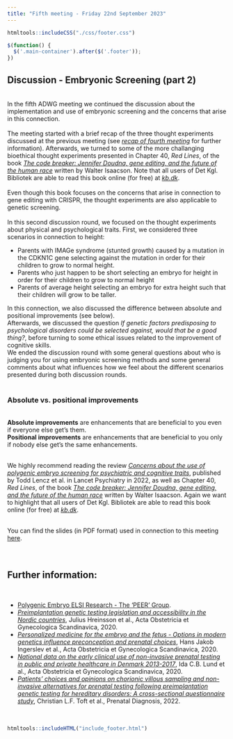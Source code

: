 ```yaml
---
title: "Fifth meeting - Friday 22nd September 2023"
---
```


```r
htmltools::includeCSS("./css/footer.css")
```

```js
$(function() {
  $('.main-container').after($('.footer'));
})
```

## Discussion - Embryonic Screening (part 2)
<br>
In the fifth ADWG meeting we continued the discussion about the implementation and use of embryonic screening and the concerns that arise in this connection. 
<br>
<br>
The meeting started with a brief recap of the three thought experiments discussed at the previous meeting (see <a href="Fourth_meeting.html" target="_blank" rel="noopener noreferrer" title="Discussion - Embryonic Screening (part 1)">_recap of fourth meeting_</a> for further information). Afterwards, we turned to some of the more challanging bioethical thought experiments presented in Chapter 40, _Red Lines_, of the book <a href="https://www.simonandschuster.com/books/The-Code-Breaker/Walter-Isaacson/9781982115869" target="_blank" rel="noopener noreferrer" title="The code breaker by Walter Isaacson">_The code breaker: Jennifer Doudna, gene editing, and the future of the human race_</a> written by Walter Isaacson. Note that all users of Det Kgl. Bibliotek are able to read this book online (for free) at <a href="https://soeg.kb.dk/permalink/45KBDK_KGL/1pioq0f/alma99123923577205763" target="_blank" rel="noopener noreferrer" title="Det Kgl. Bibliotek">_kb.dk_</a>.
<br>
<br>
Even though this book focuses on the concerns that arise in connection to gene editing with CRISPR, the thought experiments are also applicable to genetic screening. 
<br>
<br>
In this second discussion round, we focused on the thought experiments about physical and psychological traits. First, we considered three scenarios in connection to height:

* Parents with IMAGe syndrome (stunted growth) caused by a mutation in the CDKN1C gene selecting against the mutation in order for their children to grow to normal height.
* Parents who just happen to be short selecting an embryo for height in order for their children to grow to normal height
* Parents of average height selecting an embryo for extra height such that their children will grow to be taller.

In this connection, we also discussed the difference between absolute and positional improvements (see below).
<br>
Afterwards, we discussed the question _If genetic factors predisposing to psychological disorders could be selected against, would that be a good thing?_, before turning to some ethical issues related to the improvement of cognitive skills.
<br> 
We ended the discussion round with some general questions about who is judging you for using embryonic screening methods and some general comments about what influences how we feel about the different scenarios presented during both discussion rounds. 
<br><br>

### Absolute vs. positional improvements
<br>
__Absolute improvements__ are enhancements that are beneficial to you even if everyone else get's them.  
__Positional improvements__ are enhancements that are beneficial to you only if nobody else get's the same enhancements. 

<br>
We highly recommend reading the review <a href="https://doi.org/10.1016/s2215-0366(22)00157-2" target="_blank" rel="noopener noreferrer" title="Concerns about the use of polygenic embryo screening for psychiatric and cognitive traits">_Concerns about the use of polygenic embryo screening for psychiatric and cognitive traits_</a>, published by Todd Lencz et al. in Lancet Psychiatry in 2022, as well as Chapter 40, _Red Lines_, of the book <a href="https://www.simonandschuster.com/books/The-Code-Breaker/Walter-Isaacson/9781982115869" target="_blank" rel="noopener noreferrer" title="The code breaker by Walter Isaacson">_The code breaker: Jennifer Doudna, gene editing, and the future of the human race_</a> written by Walter Isaacson. Again we want to highlight that all users of Det Kgl. Bibliotek are able to read this book online (for free) at <a href="https://soeg.kb.dk/permalink/45KBDK_KGL/1pioq0f/alma99123923577205763" target="_blank" rel="noopener noreferrer" title="Det Kgl. Bibliotek">_kb.dk_</a>.
<br><br>

You can find the slides (in PDF format) used in connection to this meeting <a href="Slides/ADWG_meeting5_embryonic_screening_part3.pdf" target="_blank" rel="noopener noreferrer" title="ADWG meeting - Embryonic screening discussion (part 2)">here</a>.
<br><br><br>

## Further information:
<br>

* <a href="https://www.polygenicembryo.org/" target="_blank" rel="noopener noreferrer" title="Polygenic Embryo ELSI Research">Polygenic Embryo ELSI Research - The 'PEER' Group</a>.
* <a href="https://doi.org/10.1111/aogs.13831" target="_blank" rel="noopener noreferrer" title="Preimplantation genetic testing legislation and accessibility in the Nordic countries">_Preimplantation genetic testing legislation and accessibility in the Nordic countries_</a>, Julius Hreinsson et al., Acta Obstetricia et Gynecologica Scandinavica, 2020.
* <a href="https://doi.org/10.1111/aogs.13882" target="_blank" rel="noopener noreferrer" title="Personalized medicine for the embryo and the fetus - Options in modern genetics influence preconception and prenatal choices">_Personalized medicine for the embryo and the fetus - Options in modern genetics influence preconception and prenatal choices_</a>, Hans Jakob Ingerslev et al., Acta Obstetricia et Gynecologica Scandinavica, 2020.
* <a href="https://doi.org/10.1111/aogs.14052" target="_blank" rel="noopener noreferrer" title="National data on the early clinical use of non-invasive prenatal testing in public and private healthcare in Denmark 2013-2017">_National data on the early clinical use of non-invasive prenatal testing in public and private healthcare in Denmark 2013-2017_</a>, Ida C.B. Lund et al., Acta Obstetricia et Gynecologica Scandinavica, 2020.
* <a href="https://doi.org/10.1002/pd.6088" target="_blank" rel="noopener noreferrer" title="Patients' choices and opinions on chorionic villous sampling and non-invasive alternatives for prenatal testing following preimplantation genetic testing for hereditary disorders: A cross-sectional questionnaire study">_Patients' choices and opinions on chorionic villous sampling and non-invasive alternatives for prenatal testing following preimplantation genetic testing for hereditary disorders: A cross-sectional questionnaire study_</a>, Christian L.F. Toft et al., Prenatal Diagnosis, 2022.
<br><br><br>

```r
htmltools::includeHTML("include_footer.html")
```